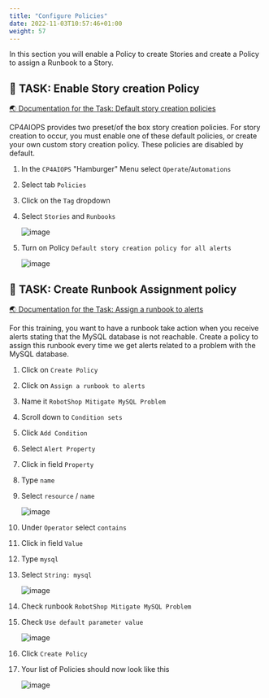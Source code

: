 ```yaml
---
title: "Configure Policies"
date: 2022-11-03T10:57:46+01:00
weight: 57
---
```




In this section you will enable a Policy to create Stories and create a Policy to assign a Runbook to a Story.


## 🚀 TASK: Enable Story creation Policy

<a href="https://www.ibm.com/docs/en/cloud-paks/cloud-pak-aiops/4.2.0?topic=policies-default-story-creation" target="_blank" >🌏 Documentation for the Task: Default story creation policies</a>



CP4AIOPS provides two preset/of the box story creation policies. For story creation to occur, you must enable one of these default policies, or create your own custom story creation policy. These policies are disabled by default.



<Accordion>
<AccordionItem title="💡 Need Help?">

1. In the `CP4AIOPS` "Hamburger" Menu select `Operate`/`Automations`
1. Select tab `Policies`
1. Click on the `Tag` dropdown
1. Select `Stories` and `Runbooks`

	![image](./../images/33_policy.png)

1. Turn on Policy `Default story creation policy for all alerts` 

	![image](./../images/34_policy.png)

</AccordionItem>
</Accordion>



## 🚀 TASK: Create Runbook Assignment policy

<a href="https://www.ibm.com/docs/en/cloud-paks/cloud-pak-aiops/4.2.0?topic=policies-assign-runbook-alerts" target="_blank" >🌏 Documentation for the Task: Assign a runbook to alerts</a>



For this training, you want to have a runbook take action when you receive alerts stating that the MySQL database is not reachable. 
Create a policy to assign this runbook every time we get alerts related to a problem with the MySQL database.





<Accordion>
<AccordionItem title="💡 Need Help?">

1. Click on `Create Policy`
1. Click on `Assign a runbook to alerts`
1. Name it `RobotShop Mitigate MySQL Problem`
1. Scroll down to `Condition sets`
1. Click `Add Condition`
1. Select `Alert Property`
1. Click in field  `Property`
1. Type `name`
1. Select `resource` / `name`

	![image](./../images/35_runbook.png)

1. Under `Operator` select `contains`
1. Click in field  `Value`
1. Type `mysql`
1. Select `String: mysql`

	![image](./../images/36_runbook.png)

1. Check runbook `RobotShop Mitigate MySQL Problem`
1. Check `Use default parameter value`

	![image](./../images/37_runbook.png)

1. Click `Create Policy`

1. Your list of Policies should now look like this

	![image](./../images/38_runbook.png)


</AccordionItem>
</Accordion>